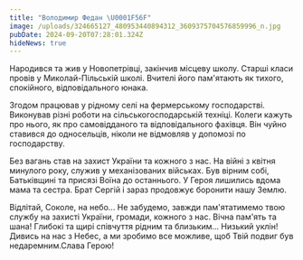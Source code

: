 ```yaml
---
title: "Володимир Федан \U0001F56F"
image: /uploads/324665127_480953440894312_3609375704576859996_n.jpg
pubDate: 2024-09-20T07:28:01.324Z
hideNews: true
---
```


Народився та жив у Новопетрівці, закінчив місцеву школу. Старші класи провів у Миколай-Пільській школі. Вчителі його пам'ятають як тихого, спокійного, відповідального юнака.

Згодом працював у рідному селі на фермерському господарстві. Виконував різні роботи на сільськогосподарській техніці. Колеги кажуть про нього, як про самовідданого та відповідального фахівця. Він чуйно ставився до односельців, ніколи не відмовляв у допомозі по господарству.

Без вагань став на захист України та кожного з нас. На війні з квітня минулого року, служив у механізованих військах. Був вірним собі, Батьківщині та присязі Воїна до останнього. У Героя лишились вдома мама та сестра. Брат Сергій і зараз продовжує боронити нашу Землю.

Відлітай, Соколе, на небо... Не забудемо, завжди пам'ятатимемо твою службу на захисті України, громади, кожного з нас. Вічна пам'ять та шана! Глибокі та щирі співчуття рідним та близьким... Низький уклін!Дивись на нас з Небес, а ми зробимо все можливе, щоб Твій подвиг був недаремним.Слава Герою!
